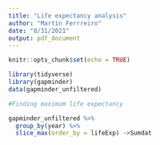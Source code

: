 ```yaml
---
title: "Life expectancy analysis"
author: "Martin Ferrreiro"
date: "8/31/2021"
output: pdf_document
---
```


```r
knitr::opts_chunk$set(echo = TRUE)
```


```r
library(tidyverse)
library(gapminder)
data(gapminder_unfiltered)

```

```r
#Finding maximum life expectancy

gapminder_unfiltered %>% 
  group_by(year) %>% 
  slice_max(order_by = lifeExp) ->Sumdat
```


